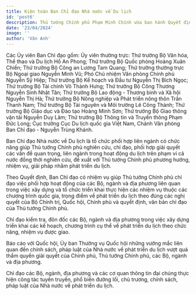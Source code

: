 ```yaml
---
title: Kiện toàn Ban Chỉ đạo Nhà nước về Du lịch
id: 'post6'
description: Thủ tướng Chính phủ Phạm Minh Chính vừa ban hành Quyết định số 335/QĐ-TTg  ngày 24/4 về kiện toàn Ban Chỉ đạo Nhà nước về Du lịch do Phó Thủ tướng Chính phủ Trần Hồng Hà làm Trưởng Ban Chỉ đạo. Bộ trưởng Bộ Văn hóa, Thể thao và Du lịch Nguyễn Văn Hùng làm Phó Trưởng Ban Chỉ đạo.
date: '23/04/2024'
image: ''
author: 'Vân Anh'
---
```


Các Ủy viên Ban Chỉ đạo gồm: Ủy viên thường trực: Thứ trưởng Bộ Văn hóa, Thể thao và Du lịch Hồ An Phong; Thứ trưởng Bộ Quốc phòng Hoàng Xuân Chiến; Thứ trưởng Bộ Công an Lương Tam Quang; Thứ trưởng thường trực Bộ Ngoại giao Nguyễn Minh Vũ; Phó Chủ nhiệm Văn phòng Chính phủ Nguyễn Sỹ Hiệp; Thứ trưởng Bộ Kế hoạch và Đầu tư Nguyễn Thị Bích Ngọc; Thứ trưởng Bộ Tài chính Võ Thành Hưng; Thứ trưởng Bộ Công Thương Nguyễn Sinh Nhật Tân; Thứ trưởng Bộ Lao động - Thương binh và Xã hội Nguyễn Thị Hà; Thứ trưởng Bộ Nông nghiệp và Phát triển nông thôn Trần Thanh Nam; Thứ trưởng Bộ Tài nguyên và Môi trường Lê Công Thành; Thứ trưởng Bộ Giáo dục và Đào tạo Hoàng Minh Sơn; Thứ trưởng Bộ Giao thông vận tải Nguyễn Duy Lâm; Thứ trưởng Bộ Thông tin và Truyền thông Phạm Đức Long; Cục trưởng Cục Du lịch quốc gia Việt Nam, Chánh Văn phòng Ban Chỉ đạo - Nguyễn Trùng Khánh.

Ban Chỉ đạo Nhà nước về Du lịch là tổ chức phối hợp liên ngành có chức năng giúp Thủ tướng Chính phủ nghiên cứu, chỉ đạo, phối hợp giải quyết các vấn đề quan trọng, liên ngành trong hoạt động du lịch trên phạm vi cả nước đồng thời nghiên cứu, đề xuất với Thủ tướng Chính phủ phương hướng, nhiệm vụ, giải pháp nhằm phát triển du lịch.

Theo Quyết định, Ban Chỉ đạo có nhiệm vụ giúp Thủ tướng Chính phủ chỉ đạo việc phối hợp hoạt động của các Bộ, ngành và địa phương liên quan trong việc xây dựng và tổ chức triển khai thực hiện các nhiệm vụ thuộc các chương trình quốc gia, trọng điểm về phát triển du lịch theo đúng các nghị quyết của Bộ Chính trị, Quốc hội, Chính phủ và quyết định, văn bản chỉ đạo của Thủ tướng Chính phủ.

Chỉ đạo kiểm tra, đôn đốc các Bộ, ngành và địa phương trong việc xây dựng triển khai các kế hoạch, chương trình cụ thể về phát triển du lịch theo chức năng, nhiệm vụ được giao.

Báo cáo với Quốc hội, Ủy ban Thường vụ Quốc hội những vướng mắc liên quan đến chính sách, pháp luật của Nhà nước về phát triển du lịch vượt quá thẩm quyền giải quyết của Chính phủ, Thủ tướng Chính phủ, các Bộ, ngành và địa phương.

Chỉ đạo các Bộ, ngành, địa phương và các cơ quan thông tin đại chúng thực hiện công tác tuyên truyền, phổ biến đường lối, chủ trương, chính sách, pháp luật của Nhà nước về phát triển du lịch.
